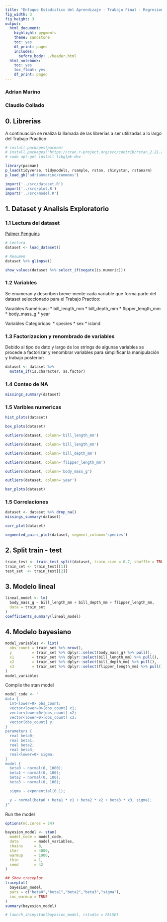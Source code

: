 ```yaml
---
title: "Enfoque Estadistico del Aprendizaje - Trabajo Final - Regresion Bayesiana"
fig_width: 3 
fig_height: 3 
output:
  html_document:
    highlight: pygments
    theme: sandstone
    toc: yes
    df_print: paged
    includes:
      before_body: ./header.html
  html_notebook: 
    toc: yes
    toc_float: yes
    df_print: paged
---
```


### Adrian Marino

### Claudio Collado


## 0. Librerias

A continuación se realiza la llamada de las librerías a ser utilizadas a lo largo del Trabajo Practico:

```r
# install.packages(pacman)
# install.packages("https://cran.r-project.org/src/contrib/rstan_2.21.2.tar.gz",repos = NULL,type="source")
# sudo apt-get install libglpk-dev
```

```r
library(pacman)
p_load(tidyverse, tidymodels, rsample, rstan, shinystan, rstanarm)
p_load_gh('adrianmarino/commons')

import('../src/dataset.R')
import('../src/plot.R')
import('../src/model.R')
```

## 1. Dataset y Analisis Exploratorio

### 1.1 Lectura del dataset

[Palmer Penguins](https://github.com/rfordatascience/tidytuesday/blob/master/data/2020/2020-07-28/readme.md)


```r
# Lectura
dataset <- load_dataset()

# Resumen
dataset %>% glimpse()
```


```r
show_values(dataset %>% select_if(negate(is.numeric)))
```


### 1.2 Variables

Se enumeran y describen breve-mente cada variable que forma parte del dataset seleccionado para el Trabajo Practico:

Varaibles Numéricas:
* bill_length_mm
* bill_depth_mm
* flipper_length_mm
* body_mass_g
* year

Variables Categóricas:
* species
* sex
* island


### 1.3 Factorizacion y renombrado de variables

Debido al tipo de dato y largo de los strings de algunas variables se procede a factorizar y renombrar variables para simplificar la manipulación y trabajo posterior:

```r
dataset <- dataset %>%
  mutate_if(is.character, as.factor)
```


### 1.4 Conteo de NA

```r
missings_summary(dataset)
```

### 1.5 Varibles numericas

```r
hist_plots(dataset)
```

```r
box_plots(dataset)
```



```r
outliers(dataset, column='bill_length_mm')
```


```r
outliers(dataset, column='bill_length_mm')
```


```r
outliers(dataset, column='bill_depth_mm')
```

```r
outliers(dataset, column='flipper_length_mm')
```

```r
outliers(dataset, column='body_mass_g')
```


```r
outliers(dataset, column='year')
```




```r
bar_plots(dataset)
```


### 1.5 Correlaciones

```r
dataset <- dataset %>% drop_na()
missings_summary(dataset)
```

```r
corr_plot(dataset)
```

```r
segmented_pairs_plot(dataset, segment_column='species')
```



## 2. Split train - test


```r
train_test <- train_test_split(dataset, train_size = 0.7, shuffle = TRUE)
train_set <- train_test[[1]]
test_set  <- train_test[[2]]
```

## 3. Modelo lineal

```r
lineal_model <- lm(
  body_mass_g ~ bill_length_mm + bill_depth_mm + flipper_length_mm,
  data = train_set
)
coefficients_summary(lineal_model)
```


## 4. Modelo bayesiano

```r
model_variables <- list(
  obs_count = train_set %>% nrow(),
  y         = train_set %>% dplyr::select(body_mass_g) %>% pull(),
  x1        = train_set %>% dplyr::select(bill_length_mm) %>% pull(),
  x2        = train_set %>% dplyr::select(bill_depth_mm) %>% pull(),
  x3        = train_set %>% dplyr::select(flipper_length_mm) %>% pull()
)
model_variables
```

Compile the stan model

```r
model_code <- "
data {
  int<lower=0> obs_count;
  vector<lower=0>[obs_count] x1;
  vector<lower=0>[obs_count] x2;
  vector<lower=0>[obs_count] x3;
  vector[obs_count] y;
}
parameters {
  real beta0;
  real beta1;
  real beta2;
  real beta3;
  real<lower=0> sigma;
}
model {
  beta0 ~ normal(0, 1000);
  beta1 ~ normal(0, 100);
  beta2 ~ normal(0, 100);
  beta3 ~ normal(0, 100);

  sigma ~ exponential(0.1);

  y ~ normal(beta0 + beta1 * x1 + beta2 * x2 + beta3 * x3, sigma);
}"
```


Run the model

```r
options(mc.cores = 24)

bayesion_model <- stan(
  model_code = model_code,
  data       = model_variables,
  chains     = 8,
  iter       = 4000,
  warmup     = 1000,
  thin       = 1,
  seed       = 42
)
```


```r
## Show traceplot
traceplot(
  bayesion_model, 
  pars = c("beta0","beta1","beta2","beta3","sigma"), 
  inc_warmup = TRUE
)
summary(bayesion_model)
```

```r
# launch_shinystan(bayesion_model, rstudio = FALSE)
```

